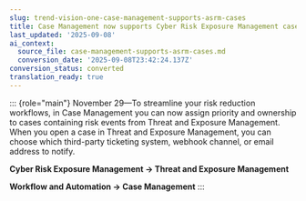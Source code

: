 ```yaml
---
slug: trend-vision-one-case-management-supports-asrm-cases
title: Case Management now supports Cyber Risk Exposure Management cases
last_updated: '2025-09-08'
ai_context:
  source_file: case-management-supports-asrm-cases.md
  conversion_date: '2025-09-08T23:42:24.137Z'
conversion_status: converted
translation_ready: true
---
```


::: {role="main"}
November 29—To streamline your risk reduction workflows, in Case Management you can now assign priority and ownership to cases containing risk events from Threat and Exposure Management. When you open a case in Threat and Exposure Management, you can choose which third-party ticketing system, webhook channel, or email address to notify.

**Cyber Risk Exposure Management → Threat and Exposure Management**

**Workflow and Automation → Case Management**
:::
